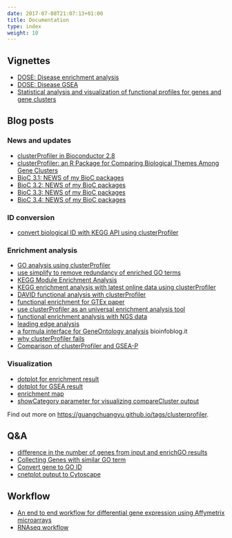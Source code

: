 ```yaml
---
date: 2017-07-08T21:07:13+01:00
title: Documentation
type: index
weight: 10
---
```


<link rel="stylesheet" href="https://guangchuangyu.github.io/css/font-awesome.min.css">


## <i class="fa fa-book"></i> Vignettes

+ [DOSE: Disease enrichment analysis](https://bioconductor.org/packages/devel/bioc/vignettes/DOSE/inst/doc/enrichmentAnalysis.html)
+ [DOSE: Disease GSEA](https://bioconductor.org/packages/devel/bioc/vignettes/DOSE/inst/doc/GSEA.html)
+ [Statistical analysis and visualization of functional profiles for genes and gene clusters](https://bioconductor.org/packages/devel/bioc/vignettes/clusterProfiler/inst/doc/clusterProfiler.html)

## <i class="fa fa-wordpress"></i> Blog posts

### <i class="fa fa-angle-double-right"></i> News and updates

+ [clusterProfiler in Bioconductor 2.8](https://guangchuangyu.github.io/2011/03/clusterprofiler-in-bioconductor-2.8)
+ [clusterProfiler: an R Package for Comparing Biological Themes Among Gene Clusters](https://guangchuangyu.github.io/2012/05/clusterprofiler-an-r-package-for-comparing-biological-themes-among-gene-clusters)
+ [BioC 3.1: NEWS of my BioC packages](https://guangchuangyu.github.io/2015/04/bioc-31-news-of-my-bioc-packages)
+ [BioC 3.2: NEWS of my BioC packages](https://guangchuangyu.github.io/2015/10/bioc-32-news-of-my-bioc-packages)
+ [BioC 3.3: NEWS of my BioC packages](https://guangchuangyu.github.io/2016/05/bioc-33-news-of-my-bioc-packages/)
+ [BioC 3.4: NEWS of my BioC packages](https://guangchuangyu.github.io/2016/10/bioc-34-news-of-my-bioc-packages)

### <i class="fa fa-angle-double-right"></i> ID conversion

+ [convert biological ID with KEGG API using clusterProfiler](https://guangchuangyu.github.io/2016/05/convert-biological-id-with-kegg-api-using-clusterprofiler)

### <i class="fa fa-angle-double-right"></i> Enrichment analysis

+ [GO analysis using clusterProfiler](https://guangchuangyu.github.io/2016/01/go-analysis-using-clusterprofiler)
+ [use simplify to remove redundancy of enriched GO terms](https://guangchuangyu.github.io/2015/10/use-simplify-to-remove-redundancy-of-enriched-go-terms)
+ [KEGG Module Enrichment Analysis](https://guangchuangyu.github.io/2016/04/kegg-module-enrichment-analysis)
+ [KEGG enrichment analysis with latest online data using clusterProfiler](https://guangchuangyu.github.io/2015/02/kegg-enrichment-analysis-with-latest-online-data-using-clusterprofiler)
+ [DAVID functional analysis with clusterProfiler](https://guangchuangyu.github.io/2015/03/david-functional-analysis-with-clusterprofiler)
+ [functional enrichment for GTEx paper](https://guangchuangyu.github.io/2015/08/functional-enrichment-for-gtex-paper)
+ [use clusterProfiler as an universal enrichment analysis tool](https://guangchuangyu.github.io/2015/05/use-clusterprofiler-as-an-universal-enrichment-analysis-tool)
+ [functional enrichment analysis with NGS data](https://guangchuangyu.github.io/2015/08/functional-enrichment-analysis-with-ngs-data)
+ [leading edge analysis](https://guangchuangyu.github.io/2016/07/leading-edge-analysis/)
+ [a formula interface for GeneOntology analysis](http://bioinfoblog.it/2015/02/a-formula-interface-for-geneontology-analysis/) <i class="fa fa-arrow-left"></i> bioinfoblog.it
+ [why clusterProfiler fails](https://guangchuangyu.github.io/2014/08/why-clusterprofiler-fails)
+ [Comparison of clusterProfiler and GSEA-P](https://guangchuangyu.github.io/2015/11/comparison-of-clusterprofiler-and-gsea-p)

### <i class="fa fa-angle-double-right"></i> Visualization

+ [dotplot for enrichment result](https://guangchuangyu.github.io/2015/06/dotplot-for-enrichment-result)
+ [dotplot for GSEA result](http://guangchuangyu.github.io/2016/12/dotplot-for-gsea-result/)
+ [enrichment map](https://guangchuangyu.github.io/2014/08/enrichment-map)
+ [showCategory parameter for visualizing compareCluster output](https://guangchuangyu.github.io/2016/11/showcategory-parameter-for-visualizing-comparecluster-output/)


<i class="fa fa-hand-o-right"></i> Find out more on <https://guangchuangyu.github.io/tags/clusterprofiler>.

## <i class="fa fa-support"></i> Q&A

+ [difference in the number of genes from input and enrichGO results](https://support.bioconductor.org/p/89253/#89272)
+ [Collecting Genes with similar GO term](https://www.biostars.org/p/201064/#201077)
+ [Convert gene to GO ID](https://www.biostars.org/p/215242/#215254)
+ [cnetplot output to Cytoscape](https://www.biostars.org/p/219013/)

## <i class="fa fa-gift"></i> Workflow

+ [An end to end workflow for differential gene expression using Affymetrix microarrays](http://f1000research.com/articles/5-1384/v1)
+ [RNAseq workflow](https://github.com/twbattaglia/RNAseq-workflow)
